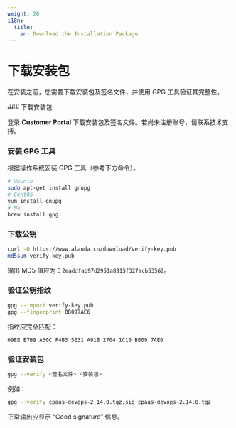 ```yaml
---
weight: 20
i18n:
  title:
    en: Download the Installation Package
---
```


# 下载安装包

在安装之前，您需要下载安装包及签名文件，并使用 GPG 工具验证其完整性。

<Steps>
### 下载安装包

登录 **Customer Portal** 下载安装包及签名文件。若尚未注册账号，请联系技术支持。

### 安装 GPG 工具

根据操作系统安装 GPG 工具（参考下方命令）。

```bash
# Ubuntu
sudo apt-get install gnupg
# CentOS
yum install gnupg
# Mac
brew install gpg
```

### 下载公钥

```bash
curl -O https://www.alauda.cn/download/verify-key.pub
md5sum verify-key.pub
```

输出 MD5 值应为：`2eaddfab97d2951a8915f327acb53562`。

### 验证公钥指纹

```bash
gpg --import verify-key.pub
gpg --fingerprint BB097AE6
```

指纹应完全匹配：
```
09EE E7B9 A30C F4B3 5E31 A91B 2704 1C16 BB09 7AE6
```

### 验证安装包

```bash
gpg --verify <签名文件> <安装包>
```

例如：

```bash
gpg --verify cpaas-devops-2.14.0.tgz.sig cpaas-devops-2.14.0.tgz
```

正常输出应显示 “Good signature” 信息。
</Steps>
